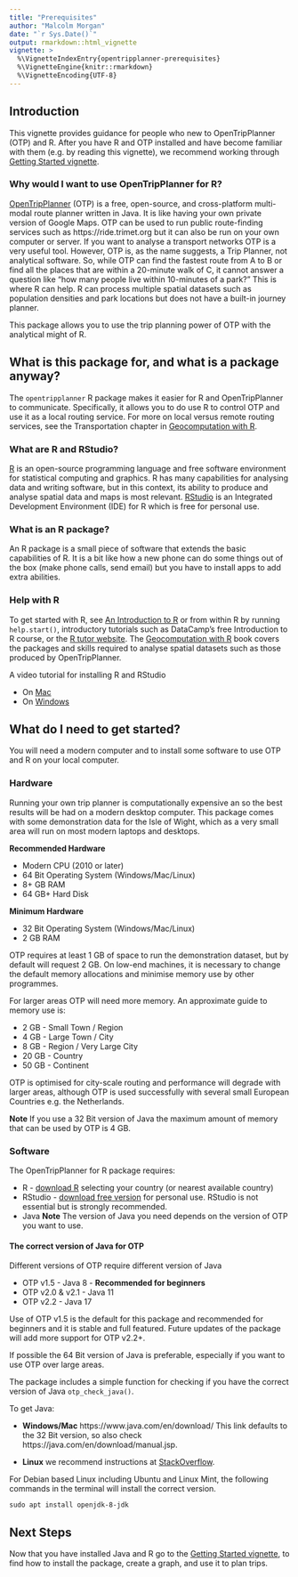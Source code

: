 ```yaml
---
title: "Prerequisites"
author: "Malcolm Morgan"
date: "`r Sys.Date()`"
output: rmarkdown::html_vignette
vignette: >
  %\VignetteIndexEntry{opentripplanner-prerequisites}
  %\VignetteEngine{knitr::rmarkdown}
  %\VignetteEncoding{UTF-8}
---
```



## Introduction

This vignette provides guidance for people who new to OpenTripPlanner (OTP) and R.
After you have R and OTP installed and have become familiar with them (e.g. by reading this vignette), we recommend working through [Getting Started vignette](https://docs.ropensci.org/opentripplanner/articles/opentripplanner.html).

### Why would I want to use OpenTripPlanner for R?

[OpenTripPlanner](http://www.opentripplanner.org/) (OTP) is a free, open-source, and cross-platform multi-modal route planner written in Java.  It is like having your own private version of Google Maps. OTP can be used to run public route-finding services such as https://ride.trimet.org but it can also be run on your own computer or server. If you want to analyse a transport networks OTP is a very useful tool. However, OTP is, as the name suggests, a Trip Planner, not analytical software.  So, while OTP can find the fastest route from A to B or find all the places that are within a 20-minute walk of C, it cannot answer a question like “how many people live within 10-minutes of a park?”  This is where R can help.  R can process multiple spatial datasets such as population densities and park locations but does not have a built-in journey planner. 

This package allows you to use the trip planning power of OTP with the analytical might of R.

## What is this package for, and what is a package anyway?

The `opentripplanner` R package makes it easier for R and OpenTripPlanner to communicate.
Specifically, it allows you to do use R to control OTP and use it as a local routing service.
For more on local versus remote routing services, see the Transportation chapter in [Geocomputation with R](https://geocompr.robinlovelace.net/transport.html).

### What are R and RStudio?

[R](https://www.r-project.org/) is an open-source programming language and free software environment for statistical computing and graphics.  R has many capabilities for analysing data and writing software, but in this context, its ability to produce and analyse spatial data and maps is most relevant. [RStudio](https://posit.co/products/open-source/rstudio/) is an Integrated Development Environment (IDE) for R which is free for personal use.

### What is an R package?

An R package is a small piece of software that extends the basic capabilities of R. It is a bit like how a new phone can do some things out of the box (make phone calls, send email) but you have to install apps to add extra abilities.

### Help with R

To get started with R, see [An Introduction to R](https://cran.r-project.org/doc/manuals/r-release/R-intro.pdf) or from within R by running `help.start()`, introductory tutorials such as DataCamp's free Introduction to R course, or the [R tutor website](https://www.r-tutor.com/r-introduction). The [Geocomputation with R](https://geocompr.robinlovelace.net) book covers the packages and skills required to analyse spatial datasets such as those produced by OpenTripPlanner.

A video tutorial for installing R and RStudio 

* On [Mac](https://www.youtube.com/watch?v=cX532N_XLIs) 
* On [Windows](https://www.youtube.com/watch?v=9-RrkJQQYqY)


## What do I need to get started?

You will need a modern computer and to install some software to use OTP and R on your local computer.

### Hardware

Running your own trip planner is computationally expensive an so the best results will be had on a modern desktop computer. This package comes with some demonstration data for the Isle of Wight, which as a very small area will run on most modern laptops and desktops.

**Recommended Hardware**

* Modern CPU (2010 or later)
* 64 Bit Operating System (Windows/Mac/Linux)
* 8+ GB RAM
* 64 GB+ Hard Disk

**Minimum Hardware**

* 32 Bit Operating System (Windows/Mac/Linux)
* 2 GB RAM

OTP requires at least 1 GB of space to run the demonstration dataset, but by default will request 2 GB. On low-end machines, it is necessary to change the default memory allocations and minimise memory use by other programmes. 

For larger areas OTP will need more memory. An approximate guide to memory use is:

* 2 GB - Small Town / Region
* 4 GB - Large Town / City
* 8 GB - Region / Very Large City
* 20 GB - Country
* 50 GB - Continent

OTP is optimised for city-scale routing and performance will degrade with larger areas, although OTP is used successfully with several small European Countries e.g. the Netherlands.

**Note** If you use a 32 Bit version of Java the maximum amount of memory that can be used by OTP is 4 GB.

### Software

The OpenTripPlanner for R package requires:

* R - [download R](https://cran.r-project.org/mirrors.html) selecting your country (or nearest available country)
* RStudio - [download free version](https://posit.co/download/rstudio-desktop/) for personal use. RStudio is not essential but is strongly recommended.
* Java **Note** The version of Java you need depends on the version of OTP you want to use.

#### The correct version of Java for OTP

Different versions of OTP require different version of Java

* OTP v1.5 - Java 8 - **Recommended for beginners**
* OTP v2.0 & v2.1 - Java 11
* OTP v2.2 - Java 17

Use of OTP v1.5 is the default for this package and recommended for beginners and it is stable and full featured. Future updates of the package will add more support for OTP v2.2+.

If possible the 64 Bit version of Java is preferable, especially if you want to use OTP over large areas.

The package includes a simple function for checking if you have the correct version of Java `otp_check_java()`.

To get Java:

* **Windows/Mac** https://www.java.com/en/download/ This link defaults to the 32 Bit version, so also check https://java.com/en/download/manual.jsp.

* **Linux**  we recommend instructions at [StackOverflow](https://askubuntu.com/questions/740757/switch-between-multiple-java-versions).

For Debian based Linux including Ubuntu and Linux Mint, the following commands in the terminal will install the correct version.

```eval
sudo apt install openjdk-8-jdk
```

## Next Steps

Now that you have installed Java and R go to the [Getting Started vignette](https://docs.ropensci.org/opentripplanner/articles/opentripplanner.html), to find how to install the package, create a graph, and use it to plan trips.
